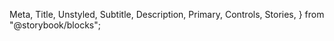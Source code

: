   Meta,
  Title,
  Unstyled,
  Subtitle,
  Description,
  Primary,
  Controls,
  Stories,
} from "@storybook/blocks";

<Meta isTemplate />

<Title />

<Description />

<Stories />

## Props

<Controls />
